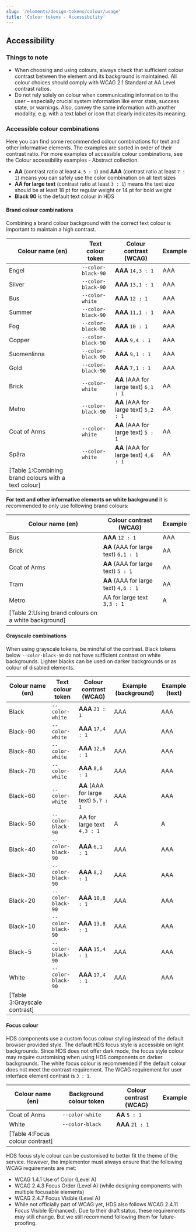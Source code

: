 ```yaml
---
slug: '/elements/design-tokens/colour/usage'
title: 'Colour tokens - Accessibility'
---
```



## Accessibility

### Things to note
- When choosing and using colours, always check that sufficient colour contrast between the element and its background is maintained. All colour choices should comply with <Link size="M" href="https://www.w3.org/TR/WCAG21/#contrast-minimum" external>WCAG 2.1 Standard at AA Level contrast ratios</Link>. 
- Do not rely solely on colour when communicating information to the user – especially crucial system information like error state, success state, or warnings. Also, convey the same information with another modality, e.g. with a text label or icon that clearly indicates its meaning.

### Accessible colour combinations
<p>Here you can find some recommended colour combinations for text and other informative elements. The examples are sorted in order of their contrast ratio. For more examples of accessible colour combinations, see the <Link size="M" href="https://share.goabstract.com/28352b8b-9c51-4346-b249-ff062c5da561" external>Colour accessibility examples - Abstract collection</Link>.</p>

- **AA** (contrast ratio at least `4,5 : 1`) and **AAA** (contrast ratio at least `7 : 1`) means you can safely use the color combination on all text sizes
- **AA for large text** (contrast ratio at least `3 : 1`) means the text size should be at least 18 pt for regular weight or 14 pt for bold weight
- **Black 90** is the default text colour in HDS

#### Brand colour combinations

Combining a brand colour background with the correct text colour is important to maintain a high contrast.

| Colour name (en) | Text colour token  | Colour contrast (WCAG)                | Example |
| ---------------- | ------------------ | ------------------------------------- | ------- |
| Engel            | `--color-black-90` | **AAA** `14,3 : 1`                    | <ContrastExample color="var(--color-black-90)" background="var(--color-engel)">AAA</ContrastExample> |
| Silver           | `--color-black-90` | **AAA** `13,1 : 1`                    | <ContrastExample color="var(--color-black-90)" background="var(--color-silver)">AAA</ContrastExample> |
| Bus              | `--color-white`    | **AAA** `12 : 1`                      | <ContrastExample color="var(--color-white)" background="var(--color-bus)">AAA</ContrastExample> |
| Summer           | `--color-black-90` | **AAA** `11,1 : 1`                    | <ContrastExample color="var(--color-black-90)" background="var(--color-summer)">AAA</ContrastExample> |
| Fog              | `--color-black-90` | **AAA** `10 : 1`                      | <ContrastExample color="var(--color-black-90)" background="var(--color-fog)">AAA</ContrastExample> |
| Copper           | `--color-black-90` | **AAA** `9,4 : 1`                     | <ContrastExample color="var(--color-black-90)" background="var(--color-copper)">AAA</ContrastExample> |
| Suomenlinna      | `--color-black-90` | **AAA** `9,1 : 1`                     | <ContrastExample color="var(--color-black-90)" background="var(--color-suomenlinna)">AAA</ContrastExample> |
| Gold             | `--color-black-90` | **AAA** `7,1 : 1`                     | <ContrastExample color="var(--color-black-90)" background="var(--color-gold)">AAA</ContrastExample> |
| Brick            | `--color-white`    | **AA** (AAA for large text) `6,1 : 1` | <ContrastExample color="var(--color-white)" background="var(--color-brick)">AA</ContrastExample> |
| Metro            | `--color-black-90` | **AA** (AAA for large text) `5,2 : 1` | <ContrastExample color="var(--color-black-90)" background="var(--color-metro)">AA</ContrastExample> |
| Coat of Arms     | `--color-white`    | **AA** (AAA for large text) `5 : 1`   | <ContrastExample color="var(--color-white)" background="var(--color-coat-of-arms)">AA</ContrastExample> |
| Spåra            | `--color-white`    | **AA** (AAA for large text) `4,6 : 1` | <ContrastExample color="var(--color-white)" background="var(--color-tram)">AA</ContrastExample> |
[Table 1:Combining brand colours with a text colour]|

**For text and other informative elements on white background** it is recommended to only use following brand colours:

| Colour name (en) | Colour contrast (WCAG) | Example |
| ---------------- | ------------------------------------- | ------- |
| Bus              | **AAA** `12 : 1`                      | <ContrastExample color="var(--color-bus)" background="var(--color-white)">AAA</ContrastExample> |
| Brick            | **AA** (AAA for large text) `6,1 : 1` | <ContrastExample color="var(--color-brick)" background="var(--color-white)">AA</ContrastExample> |
| Coat of Arms     | **AA** (AAA for large text) `5 : 1`   | <ContrastExample color="var(--color-coat-of-arms)" background="var(--color-white)">AA</ContrastExample> |
| Tram             | **AA** (AAA for large text) `4,6 : 1` | <ContrastExample color="var(--color-tram)" background="var(--color-white)">AA</ContrastExample> |
| Metro            | AA for large text `3,3 : 1`           | <ContrastExample color="var(--color-metro)" background="var(--color-white)">A</ContrastExample> |
[Table 2:Using brand colours on a white background]|

#### Grayscale combinations
When using grayscale tokens, be mindful of the contrast. Black tokens below `--color-black-50` do not have sufficient contrast on white backgrounds. Lighter blacks can be used on darker backgrounds or as colour of disabled elements.

| Colour name (en) | Text colour token  | Colour contrast (WCAG)                | Example (background) | Example (text) |
| ---------------- | ------------------ | ------------------------------------- | -------------------- | -------------- |
| Black            | `--color-white`    | **AAA** `21 : 1`                      | <ContrastExample color="var(--color-white)" background="var(--color-black)">AAA</ContrastExample> | <ContrastExample color="var(--color-black)" background="var(--color-white)">AAA</ContrastExample> |
| Black-90         | `--color-white`    | **AAA** `17,4 : 1`                    | <ContrastExample color="var(--color-white)" background="var(--color-black-90)">AAA</ContrastExample> | <ContrastExample color="var(--color-black-90)" background="var(--color-white)">AAA</ContrastExample> |
| Black-80         | `--color-white`    | **AAA** `12,6 : 1`                    | <ContrastExample color="var(--color-white)" background="var(--color-black-80)">AAA</ContrastExample> | <ContrastExample color="var(--color-black-80)" background="var(--color-white)">AAA</ContrastExample> |
| Black-70         | `--color-white`    | **AAA** `8,6 : 1`                     | <ContrastExample color="var(--color-white)" background="var(--color-black-70)">AAA</ContrastExample> | <ContrastExample color="var(--color-black-70)" background="var(--color-white)">AAA</ContrastExample> |
| Black-60         | `--color-white`    | **AA** (AAA for large text) `5,7 : 1` | <ContrastExample color="var(--color-white)" background="var(--color-black-60)">AAA</ContrastExample> | <ContrastExample color="var(--color-black-60)" background="var(--color-white)">AAA</ContrastExample> |
| Black-50         | `--color-black-90` | AA for large text `4,3 : 1`           | <ContrastExample color="var(--color-black-90)" background="var(--color-black-50)">A</ContrastExample> | <ContrastExample color="var(--color-black-50)" background="var(--color-black)">A</ContrastExample> |
| Black-40         | `--color-black-90` | **AAA** `6,1 : 1`                     | <ContrastExample color="var(--color-black-90)" background="var(--color-black-40)">AAA</ContrastExample> | <ContrastExample color="var(--color-black-40)" background="var(--color-black)">AAA</ContrastExample> |
| Black-30         | `--color-black-90` | **AAA** `8,2 : 1`                     | <ContrastExample color="var(--color-black-90)" background="var(--color-black-30)">AAA</ContrastExample> | <ContrastExample color="var(--color-black-30)" background="var(--color-black)">AAA</ContrastExample> |
| Black-20         | `--color-black-90` | **AAA** `10,8 : 1`                    | <ContrastExample color="var(--color-black-90)" background="var(--color-black-20)">AAA</ContrastExample> | <ContrastExample color="var(--color-black-20)" background="var(--color-black)">AAA</ContrastExample> |
| Black-10         | `--color-black-90` | **AAA** `13,8 : 1`                    | <ContrastExample color="var(--color-black-90)" background="var(--color-black-10)">AAA</ContrastExample> | <ContrastExample color="var(--color-black-10)" background="var(--color-black)">AAA</ContrastExample> |
| Black-5          | `--color-black-90` | **AAA** `15,4 : 1`                    | <ContrastExample color="var(--color-black-90)" background="var(--color-black-5)">AAA</ContrastExample> | <ContrastExample color="var(--color-black-5)" background="var(--color-black)">AAA</ContrastExample> |
| White            | `--color-black-90` | **AAA** `17,4 : 1`                    | <ContrastExample color="var(--color-black-90)" background="var(--color-white)">AAA</ContrastExample> | <ContrastExample color="var(--color-white)" background="var(--color-black)">AAA</ContrastExample> |
[Table 3:Grayscale contrast]|

#### Focus colour
HDS components use a custom focus colour styling instead of the default browser provided style. The default HDS focus style is accessible on light backgrounds. Since HDS does not offer dark mode, the focus style colour may require customising when using HDS components on darker backgrounds. The white focus colour is recommended if the default colour does not meet the contrast requirement. The WCAG requirement for user interface element contrast is `3 : 1`.

| Colour name (en) | Background colour token | Colour contrast (WCAG) | Example |
| ---------------- | ----------------------  | ---------------------- | ------- |
| Coat of Arms     | `--color-white`         | **AA** `5 : 1`         | <FocusExample color="var(--color-coat-of-arms)" background="var(--color-white)" /> |
| White            | `--color-black`         | **AAA** `21 : 1`       | <FocusExample color="var(--color-white)" background="var(--color-black)" />|
[Table 4:Focus colour contrast]|

HDS focus style colour can be customised to better fit the theme of the service. However, the implementor must always ensure that the following WCAG requirements are met:
- <Link size="M" href="https://www.w3.org/TR/WCAG21/#use-of-color" external>WCAG 1.4.1 Use of Color (Level A)</Link>
- <Link size="M" href="https://www.w3.org/TR/WCAG21/#focus-order" external>WCAG 2.4.3 Focus Order (Level A)</Link> (while designing components with multiple focusable elements)
- <Link size="M" href="https://www.w3.org/TR/WCAG21/#focus-visible" external>WCAG 2.4.7 Focus Visible (Level A)</Link>
- While not officially part of WCAG yet, HDS also follows <Link size="M" href="https://www.w3.org/WAI/WCAG21/Understanding/focus-visible-enhanced" external>WCAG 2.4.11 Focus Visible (Enhanced)</Link>. Due to their draft status, these requirements may still change. But we still recommend following them for future-proofing.


